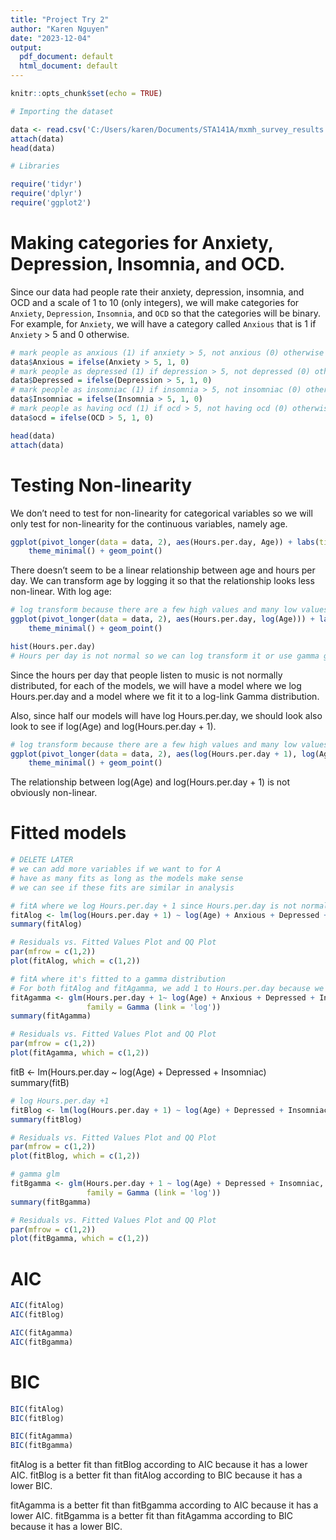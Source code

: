 ---
title: "Project Try 2"
author: "Karen Nguyen"
date: "2023-12-04"
output:
  pdf_document: default
  html_document: default
---

```{r setup, include=FALSE}
knitr::opts_chunk$set(echo = TRUE)
```

```{r, echo = FALSE, results = FALSE}
# Importing the dataset

data <- read.csv('C:/Users/karen/Documents/STA141A/mxmh_survey_results.csv')
attach(data)
head(data)
```

```{r, echo = FALSE, message = FALSE}
# Libraries

require('tidyr')
require('dplyr')
require('ggplot2')
```

# Making categories for Anxiety, Depression, Insomnia, and OCD.

Since our data had people rate their anxiety, depression, insomnia, and OCD and a scale of 1 to 10 (only integers), we will make categories for `Anxiety`, `Depression`, `Insomnia`, and `OCD` so that the categories will be binary. For example, for `Anxiety`, we will have a category called `Anxious` that is 1 if `Anxiety` > 5 and 0 otherwise.
```{r, echo = FALSE, results= FALSE, message=FALSE}
# mark people as anxious (1) if anxiety > 5, not anxious (0) otherwise
data$Anxious = ifelse(Anxiety > 5, 1, 0)
# mark people as depressed (1) if depression > 5, not depressed (0) otherwise
data$Depressed = ifelse(Depression > 5, 1, 0)
# mark people as insomniac (1) if insomnia > 5, not insomniac (0) otherwise
data$Insomniac = ifelse(Insomnia > 5, 1, 0)
# mark people as having ocd (1) if ocd > 5, not having ocd (0) otherwise
data$ocd = ifelse(OCD > 5, 1, 0)

head(data)
attach(data)
```
# Testing Non-linearity

We don't need to test for non-linearity for categorical variables so we will only test for non-linearity for the continuous variables, namely age.
```{r, echo = FALSE, warning = FALSE}
ggplot(pivot_longer(data = data, 2), aes(Hours.per.day, Age)) + labs(title = 'Age vs. Hours per day') +
    theme_minimal() + geom_point()
```
There doesn't seem to be a linear relationship between age and hours per day. We can transform age by logging it so that the relationship looks less non-linear.
With log age:
```{r, echo = FALSE, warning = FALSE}
# log transform because there are a few high values and many low values
ggplot(pivot_longer(data = data, 2), aes(Hours.per.day, log(Age))) + labs(title = 'log(Age) vs. Hours per day') +
    theme_minimal() + geom_point()
```
```{r, echo = FALSE}
hist(Hours.per.day)
# Hours per day is not normal so we can log transform it or use gamma glm
```
Since the hours per day that people listen to music is not normally distributed, for each of the models, we will have a model where we log Hours.per.day and a model where we fit it to a log-link Gamma distribution.

Also, since half our models will have log Hours.per.day, we should look also look to see if log(Age) and log(Hours.per.day  + 1).
```{r, echo = FALSE, warning = FALSE}
# log transform because there are a few high values and many low values
ggplot(pivot_longer(data = data, 2), aes(log(Hours.per.day + 1), log(Age))) + labs(title = 'log(Age) vs. log(Hours per day + 1') +
    theme_minimal() + geom_point()
```
The relationship between log(Age) and log(Hours.per.day + 1) is not obviously non-linear.

# Fitted models

```{r, echo = FALSE}
# DELETE LATER
# we can add more variables if we want to for A
# have as many fits as long as the models make sense 
# we can see if these fits are similar in analysis
```


```{r, echo = FALSE}
# fitA where we log Hours.per.day + 1 since Hours.per.day is not normally distributed.
fitAlog <- lm(log(Hours.per.day + 1) ~ log(Age) + Anxious + Depressed + Insomniac + Music.effects)
summary(fitAlog)

# Residuals vs. Fitted Values Plot and QQ Plot
par(mfrow = c(1,2))
plot(fitAlog, which = c(1,2))
```

```{r, echo = FALSE}
# fitA where it's fitted to a gamma distribution
# For both fitAlog and fitAgamma, we add 1 to Hours.per.day because we can't log zero.
fitAgamma <- glm(Hours.per.day + 1~ log(Age) + Anxious + Depressed + Insomniac + Music.effects,
                 family = Gamma (link = 'log'))
summary(fitAgamma)

# Residuals vs. Fitted Values Plot and QQ Plot
par(mfrow = c(1,2))
plot(fitAgamma, which = c(1,2))
```
fitB <- lm(Hours.per.day ~ log(Age) + Depressed + Insomniac)
summary(fitB)

```{r, echo = FALSE}
# log Hours.per.day +1
fitBlog <- lm(log(Hours.per.day + 1) ~ log(Age) + Depressed + Insomniac)
summary(fitBlog)

# Residuals vs. Fitted Values Plot and QQ Plot
par(mfrow = c(1,2))
plot(fitBlog, which = c(1,2))
```

```{r, echo = FALSE}
# gamma glm
fitBgamma <- glm(Hours.per.day + 1 ~ log(Age) + Depressed + Insomniac,
                 family = Gamma (link = 'log'))
summary(fitBgamma)

# Residuals vs. Fitted Values Plot and QQ Plot
par(mfrow = c(1,2))
plot(fitBgamma, which = c(1,2))
```
# AIC
```{r, echo = FALSE}
AIC(fitAlog)
AIC(fitBlog)

AIC(fitAgamma)
AIC(fitBgamma)
```

# BIC
```{r, echo = FALSE}
BIC(fitAlog)
BIC(fitBlog)

BIC(fitAgamma)
BIC(fitBgamma)
```
fitAlog is a better fit than fitBlog according to AIC because it has a lower AIC.
fitBlog is a better fit than fitAlog according to BIC because it has a lower BIC.

fitAgamma is a better fit than fitBgamma according to AIC because it has a lower AIC.
fitBgamma is a better fit than fitAgamma according to BIC because it has a lower BIC.